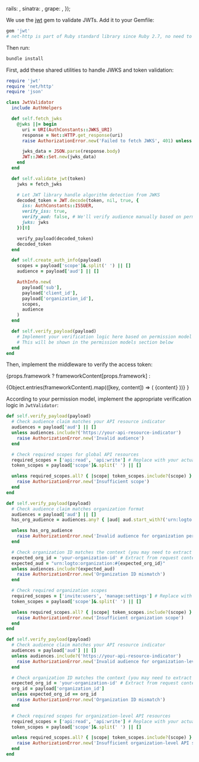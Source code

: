 

  rails: <RailsValidation />,
  sinatra: <SinatraValidation />,
  grape: <GrapeValidation />,
});

We use the [jwt](https://github.com/jwt/ruby-jwt) gem to validate JWTs. Add it to your Gemfile:

```ruby title="Gemfile"
gem 'jwt'
# net-http is part of Ruby standard library since Ruby 2.7, no need to add explicitly
```

Then run:

```bash
bundle install
```

First, add these shared utilities to handle JWKS and token validation:

```ruby title="jwt_validator.rb"
require 'jwt'
require 'net/http'
require 'json'

class JwtValidator
  include AuthHelpers

  def self.fetch_jwks
    @jwks ||= begin
      uri = URI(AuthConstants::JWKS_URI)
      response = Net::HTTP.get_response(uri)
      raise AuthorizationError.new('Failed to fetch JWKS', 401) unless response.is_a?(Net::HTTPSuccess)

      jwks_data = JSON.parse(response.body)
      JWT::JWK::Set.new(jwks_data)
    end
  end

  def self.validate_jwt(token)
    jwks = fetch_jwks

    # Let JWT library handle algorithm detection from JWKS
    decoded_token = JWT.decode(token, nil, true, {
      iss: AuthConstants::ISSUER,
      verify_iss: true,
      verify_aud: false, # We'll verify audience manually based on permission model
      jwks: jwks
    })[0]

    verify_payload(decoded_token)
    decoded_token
  end

  def self.create_auth_info(payload)
    scopes = payload['scope']&.split(' ') || []
    audience = payload['aud'] || []

    AuthInfo.new(
      payload['sub'],
      payload['client_id'],
      payload['organization_id'],
      scopes,
      audience
    )
  end

  def self.verify_payload(payload)
    # Implement your verification logic here based on permission model
    # This will be shown in the permission models section below
  end
end
```

Then, implement the middleware to verify the access token:

{props.framework
? frameworkContent[props.framework]
:

<Tabs groupId="api-framework">
  {Object.entries(frameworkContent).map(([key, content]) => (
    <TabItem key={key} value={key} label={getFrameworkName(key)}>
      {content}
    </TabItem>
  ))}
</Tabs>
}

According to your permission model, implement the appropriate verification logic in `JwtValidator`:

<Tabs groupId="permission-models">
<TabItem value="global-api-resources" label="Global API resources">

```ruby title="jwt_validator.rb"
def self.verify_payload(payload)
  # Check audience claim matches your API resource indicator
  audiences = payload['aud'] || []
  unless audiences.include?('https://your-api-resource-indicator')
    raise AuthorizationError.new('Invalid audience')
  end

  # Check required scopes for global API resources
  required_scopes = ['api:read', 'api:write'] # Replace with your actual required scopes
  token_scopes = payload['scope']&.split(' ') || []

  unless required_scopes.all? { |scope| token_scopes.include?(scope) }
    raise AuthorizationError.new('Insufficient scope')
  end
end
```

</TabItem>
<TabItem value="organization-permissions" label="Organization (non-API) permissions">

```ruby title="jwt_validator.rb"
def self.verify_payload(payload)
  # Check audience claim matches organization format
  audiences = payload['aud'] || []
  has_org_audience = audiences.any? { |aud| aud.start_with?('urn:logto:organization:') }

  unless has_org_audience
    raise AuthorizationError.new('Invalid audience for organization permissions')
  end

  # Check organization ID matches the context (you may need to extract this from request context)
  expected_org_id = 'your-organization-id' # Extract from request context
  expected_aud = "urn:logto:organization:#{expected_org_id}"
  unless audiences.include?(expected_aud)
    raise AuthorizationError.new('Organization ID mismatch')
  end

  # Check required organization scopes
  required_scopes = ['invite:users', 'manage:settings'] # Replace with your actual required scopes
  token_scopes = payload['scope']&.split(' ') || []

  unless required_scopes.all? { |scope| token_scopes.include?(scope) }
    raise AuthorizationError.new('Insufficient organization scope')
  end
end
```

</TabItem>
<TabItem value="organization-level-api-resources" label="Organization-level API resources">

```ruby title="jwt_validator.rb"
def self.verify_payload(payload)
  # Check audience claim matches your API resource indicator
  audiences = payload['aud'] || []
  unless audiences.include?('https://your-api-resource-indicator')
    raise AuthorizationError.new('Invalid audience for organization-level API resources')
  end

  # Check organization ID matches the context (you may need to extract this from request context)
  expected_org_id = 'your-organization-id' # Extract from request context
  org_id = payload['organization_id']
  unless expected_org_id == org_id
    raise AuthorizationError.new('Organization ID mismatch')
  end

  # Check required scopes for organization-level API resources
  required_scopes = ['api:read', 'api:write'] # Replace with your actual required scopes
  token_scopes = payload['scope']&.split(' ') || []

  unless required_scopes.all? { |scope| token_scopes.include?(scope) }
    raise AuthorizationError.new('Insufficient organization-level API scopes')
  end
end
```

</TabItem>
</Tabs>
